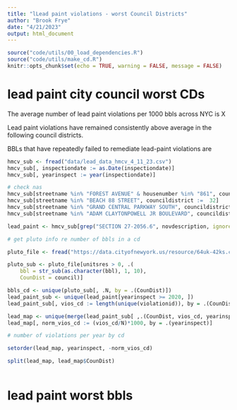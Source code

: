 ```yaml
---
title: "lLead paint violations - worst Council Districts"
author: "Brook Frye"
date: "4/21/2023"
output: html_document
---
```


```r

source("code/utils/00_load_dependencies.R")
source("code/utils/make_cd.R")
knitr::opts_chunk$set(echo = TRUE, warning = FALSE, message = FALSE)

```

# lead paint city council worst CDs

The average number of lead paint violations per 1000 bbls across NYC is X

Lead paint violations have remained consistently above average in the following council districts.

BBLs that have repeatedly failed to remediate lead-paint violations are 

```r
hmcv_sub <- fread("data/lead_data_hmcv_4_11_23.csv")
hmcv_sub[, inspectiondate := as.Date(inspectiondate)]
hmcv_sub[, yearinspect := year(inspectiondate)]

# check nas
hmcv_sub[streetname %in% "FOREST AVENUE" & housenumber %in% "861", councildistrict :=  49]
hmcv_sub[streetname %in% "BEACH 88 STREET", councildistrict :=  32]
hmcv_sub[streetname %in% "GRAND CENTRAL PARKWAY SOUTH", councildistrict :=  24]
hmcv_sub[streetname %in% "ADAM CLAYTONPOWELL JR BOULEVARD", councildistrict :=  9]

lead_paint <- hmcv_sub[grep("SECTION 27-2056.6", novdescription, ignore.case = TRUE), .(violationid, inspectiondate, CounDist=councildistrict, yearinspect)]

# get pluto info re number of bbls in a cd

pluto_file <- fread("https://data.cityofnewyork.us/resource/64uk-42ks.csv?$limit=99999999") 

pluto_sub <- pluto_file[unitsres > 0, .(
    bbl = str_sub(as.character(bbl), 1, 10),
    CounDist = council)]

bbls_cd <- unique(pluto_sub[, .N, by = .(CounDist)])
lead_paint_sub <- unique(lead_paint[yearinspect >= 2020, ])
lead_paint_sub[, vios_cd := length(unique(violationid)), by = .(CounDist)]

lead_map <- unique(merge(lead_paint_sub[ ,.(CounDist, vios_cd, yearinspect)], bbls_cd))
lead_map[, norm_vios_cd := (vios_cd/N)*1000, by = .(yearinspect)]

# number of violations per year by cd

setorder(lead_map, yearinspect, -norm_vios_cd)

split(lead_map, lead_map$CounDist)



```


# lead paint worst bbls 
```r

```

